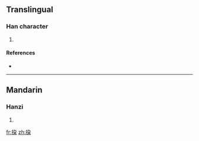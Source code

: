 {{also|挆}}
==Translingual==

===Han character===
{{Han char|rn=64|rad=手|as=06|sn=9|four=|canj=手弓尸木 (QNSD), X手弓尸木 (XQNSD)}}

# {{defn|Han|sort=手06}}

====References====
* {{Han ref|kx=0429.160|dkj=12030|dj=0778.120|hdz=31876.090|uh=6305|ud=25349}}

----

==Mandarin==

===Hanzi===
{{cmn-hanzi|pin=[[duǒ]] ([[duo3]])|wg=to<sup>3</sup>}}

# {{defn|Mandarin}}

[[fr:挅]]
[[zh:挅]]